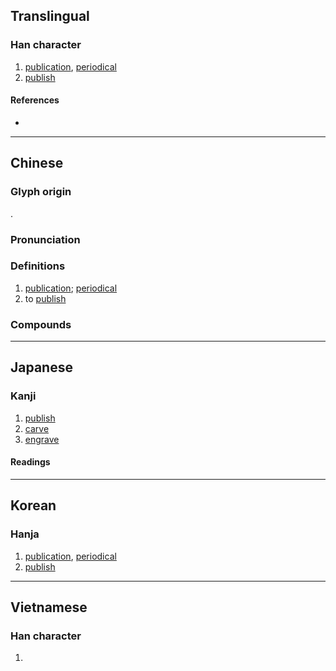 {{character info/new}}
{{also|栞|判|刋}}
==Translingual==

===Han character===
{{Han char|rn=18|rad=刀|as=03|sn=5|four=12400|canj=MJLN|ids=⿰干刂}}

# [[publication]], [[periodical]]
# [[publish]]

====References====
* {{Han ref|kx=0136.160|dkj=01865|dj=0307.120|hdz=10323.140|uh=520A|ud=21002|bh=A55A|bd=42330}}

----

==Chinese==
{{zh-forms}}

===Glyph origin===
{{Han etym}}
{{Han compound|刀|t1=knife|alt1=刂|干|ls=psc|c1=s|c2=p}}.

===Pronunciation===
{{zh-pron
|m=kān
|c=hon1,hon2
|h=pfs=khân
|md=kăng
|mn=khan
|mn-t=kang5/kang1
|w=1khe,1khoe
|mc=y
|oc=y
|cat=n,v
}}

===Definitions===
{{zh-hanzi}}

# [[publication]]; [[periodical]]
# to [[publish]]

===Compounds===
{{zh-der|刊載|刊定|年刊|副刊|創刊|復刊|不刊之書|不刊之典|報刊|叢刊|刊行|刊例|不刊之論|季刊|刊印|刊布|刊誤表|停刊|休刊|彙刊|刊本|刊期|刊誤|刊薙|專刊|刊落|不刊|刊出|刊頭|增刊|付刊|半月刊|刊板|刊石|刊登|刊物|刊刻|書刊|發刊詞|時代週刊|畫刊|期刊|校刊|發刊|特刊|機關刊物|新聞周刊|月刊|旬刊|精刊本|週刊|雙週刊|選刊|系刊|網刊|試刊|線上期刊|舊刊本|黃色刊物|雙月刊|集刊}}

----

==Japanese==

===Kanji===
{{ja-kanji|grade=5|rs=刀03}}

# [[publish]]
# [[carve]]
# [[engrave]]

====Readings====
{{ja-readings
|on=かん
|kun=けず-る, きざ-む
}}

----

==Korean==

===Hanja===
{{ko-hanja|hangeul=간|rv=gan|mr=kan}}

# [[publication]], [[periodical]]
# [[publish]]

----

==Vietnamese==

===Han character===
{{vi-hantu|[[khan]], [[san]]|rs=刀03}}

# {{defn|lang=vi}}